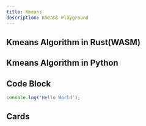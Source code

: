```yaml
---
title: Kmeans
description: Kmeans Playground
---
```



## Kmeans Algorithm in Rust(WASM)

<KmeansWasmDemo />


## Kmeans Algorithm in Python

<KmeansPlaygroundDemo />



## Code Block

```js
console.log('Hello World');
```

## Cards

<Cards>
  <Card title="Learn more about Next.js" href="https://nextjs.org/docs" />
  <Card title="Learn more about Fumadocs" href="https://fumadocs.vercel.app" />
</Cards>
